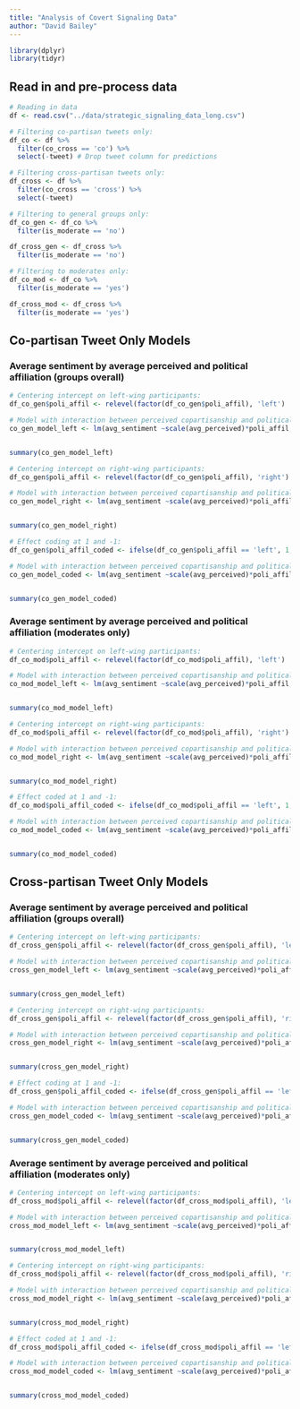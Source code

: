 ```yaml
---
title: "Analysis of Covert Signaling Data"
author: "David Bailey"
---
```


```r
library(dplyr)
library(tidyr)
```


## Read in and pre-process data

```r
# Reading in data
df <- read.csv("../data/strategic_signaling_data_long.csv")

# Filtering co-partisan tweets only:
df_co <- df %>% 
  filter(co_cross == 'co') %>%
  select(-tweet) # Drop tweet column for predictions

# Filtering cross-partisan tweets only:
df_cross <- df %>% 
  filter(co_cross == 'cross') %>%
  select(-tweet)

# Filtering to general groups only:
df_co_gen <- df_co %>%
  filter(is_moderate == 'no')

df_cross_gen <- df_cross %>%
  filter(is_moderate == 'no')

# Filtering to moderates only:
df_co_mod <- df_co %>%
  filter(is_moderate == 'yes')

df_cross_mod <- df_cross %>%
  filter(is_moderate == 'yes')

```


## Co-partisan Tweet Only Models

### Average sentiment by average perceived and political affiliation (groups overall)

```r
# Centering intercept on left-wing participants:
df_co_gen$poli_affil <- relevel(factor(df_co_gen$poli_affil), 'left')

# Model with interaction between perceived copartisanship and political affiliation:
co_gen_model_left <- lm(avg_sentiment ~scale(avg_perceived)*poli_affil, data=df_co_gen)


summary(co_gen_model_left)

```


```r

# Centering intercept on right-wing participants:
df_co_gen$poli_affil <- relevel(factor(df_co_gen$poli_affil), 'right')

# Model with interaction between perceived copartisanship and political affiliation:
co_gen_model_right <- lm(avg_sentiment ~scale(avg_perceived)*poli_affil, data=df_co_gen)


summary(co_gen_model_right)

```


```r
# Effect coding at 1 and -1:
df_co_gen$poli_affil_coded <- ifelse(df_co_gen$poli_affil == 'left', 1, -1)

# Model with interaction between perceived copartisanship and political affiliation:
co_gen_model_coded <- lm(avg_sentiment ~scale(avg_perceived)*poli_affil_coded, data=df_co_gen)


summary(co_gen_model_coded)
```

### Average sentiment by average perceived and political affiliation (moderates only)

```r
# Centering intercept on left-wing participants:
df_co_mod$poli_affil <- relevel(factor(df_co_mod$poli_affil), 'left')

# Model with interaction between perceived copartisanship and political affiliation:
co_mod_model_left <- lm(avg_sentiment ~scale(avg_perceived)*poli_affil, data=df_co_mod)


summary(co_mod_model_left)
```


```r
# Centering intercept on right-wing participants:
df_co_mod$poli_affil <- relevel(factor(df_co_mod$poli_affil), 'right')

# Model with interaction between perceived copartisanship and political affiliation:
co_mod_model_right <- lm(avg_sentiment ~scale(avg_perceived)*poli_affil, data=df_co_mod)


summary(co_mod_model_right)
```


```r
# Effect coded at 1 and -1:
df_co_mod$poli_affil_coded <- ifelse(df_co_mod$poli_affil == 'left', 1, -1)

# Model with interaction between perceived copartisanship and political affiliation:
co_mod_model_coded <- lm(avg_sentiment ~scale(avg_perceived)*poli_affil_coded, data=df_co_mod)


summary(co_mod_model_coded)
```


## Cross-partisan Tweet Only Models

### Average sentiment by average perceived and political affiliation (groups overall)

```r
# Centering intercept on left-wing participants:
df_cross_gen$poli_affil <- relevel(factor(df_cross_gen$poli_affil), 'left')

# Model with interaction between perceived copartisanship and political affiliation:
cross_gen_model_left <- lm(avg_sentiment ~scale(avg_perceived)*poli_affil, data=df_cross_gen)


summary(cross_gen_model_left)

```


```r

# Centering intercept on right-wing participants:
df_cross_gen$poli_affil <- relevel(factor(df_cross_gen$poli_affil), 'right')

# Model with interaction between perceived copartisanship and political affiliation:
cross_gen_model_right <- lm(avg_sentiment ~scale(avg_perceived)*poli_affil, data=df_cross_gen)


summary(cross_gen_model_right)

```


```r
# Effect coding at 1 and -1:
df_cross_gen$poli_affil_coded <- ifelse(df_cross_gen$poli_affil == 'left', 1, -1)

# Model with interaction between perceived copartisanship and political affiliation:
cross_gen_model_coded <- lm(avg_sentiment ~scale(avg_perceived)*poli_affil_coded, data=df_cross_gen)


summary(cross_gen_model_coded)
```

### Average sentiment by average perceived and political affiliation (moderates only)

```r
# Centering intercept on left-wing participants:
df_cross_mod$poli_affil <- relevel(factor(df_cross_mod$poli_affil), 'left')

# Model with interaction between perceived copartisanship and political affiliation:
cross_mod_model_left <- lm(avg_sentiment ~scale(avg_perceived)*poli_affil, data=df_cross_mod)


summary(cross_mod_model_left)
```


```r
# Centering intercept on right-wing participants:
df_cross_mod$poli_affil <- relevel(factor(df_cross_mod$poli_affil), 'right')

# Model with interaction between perceived copartisanship and political affiliation:
cross_mod_model_right <- lm(avg_sentiment ~scale(avg_perceived)*poli_affil, data=df_cross_mod)


summary(cross_mod_model_right)
```


```r
# Effect coded at 1 and -1:
df_cross_mod$poli_affil_coded <- ifelse(df_cross_mod$poli_affil == 'left', 1, -1)

# Model with interaction between perceived copartisanship and political affiliation:
cross_mod_model_coded <- lm(avg_sentiment ~scale(avg_perceived)*poli_affil_coded, data=df_cross_mod)


summary(cross_mod_model_coded)
```


